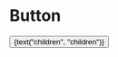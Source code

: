 
<Meta title="Objects/Button" component={Button} />

# Button

<Preview>
  <Story name="default">
    <Button
      type={select("type", {
        anchor: "anchor",
        button: "button",
        submit: "submit",
        reset: "reset",
      })}
      url={text("url", "url")}
      variant={select("variant", {
        "": null,
        variant: "variant",
        primary: "primary",
        secondary: "secondary",
      })}
      size={select("size", {
        "": null,
        sm: "sm",
        lg: "lg",
      })}
      block={select("block", {
        "": null,
        "@sm": "@sm",
        "@md": "@md",
      })}
    >
      {text("children", "children")}
    </Button>
  </Story>
</Preview>
